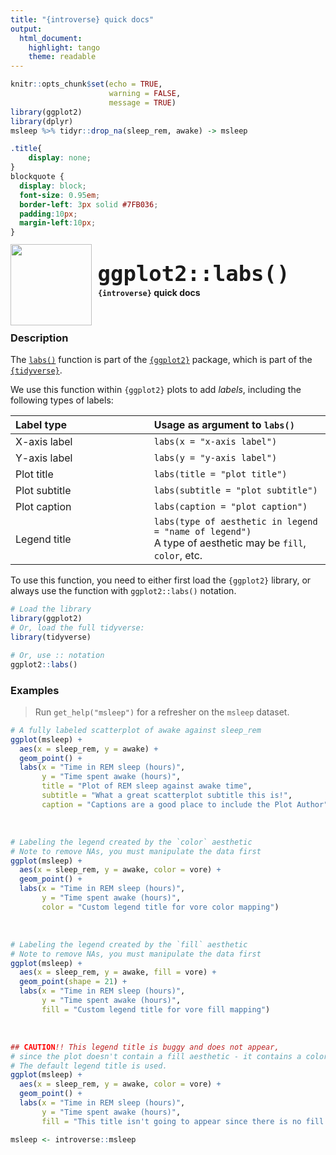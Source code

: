 ```yaml
---
title: "{introverse} quick docs"
output: 
  html_document:
    highlight: tango
    theme: readable
---
```



```r
knitr::opts_chunk$set(echo = TRUE, 
                      warning = FALSE, 
                      message = TRUE)
library(ggplot2)
library(dplyr)
msleep %>% tidyr::drop_na(sleep_rem, awake) -> msleep
```

```css
.title{
    display: none;
}
blockquote {
  display: block;
  font-size: 0.95em;
  border-left: 3px solid #7FB036;
  padding:10px;
  margin-left:10px;
}
```

<div>
<br>
 <img src = "logo.png" style = "float:left;height:130px;margin-top:-20px;">
 <span style = "font-weight:bold;font-size:40px;"> 
  &nbsp;<code>ggplot2::labs()</code>
 </span>
 <br>
 <b>&nbsp;&nbsp;&nbsp;<code>{introverse}</code> quick docs</b>
</div>
<br>

### Description

The [`labs()`](https://ggplot2.tidyverse.org/reference/labs.html) function is part of the [`{ggplot2}`](https://ggplot2.tidyverse.org/) package, which is part of the [`{tidyverse}`](https://www.tidyverse.org/).

We use this function within `{ggplot2}` plots to add _labels_, including the following types of labels:


| Label type | Usage as argument to `labs()` |
|:----------|:-------------|
| X-axis label | `labs(x = "x-axis label")` |
| Y-axis label | `labs(y = "y-axis label")` |
| Plot title | `labs(title = "plot title")` |
| Plot subtitle | `labs(subtitle = "plot subtitle")` |
| Plot caption | `labs(caption = "plot caption")` |
| Legend title | `labs(type of aesthetic in legend = "name of legend")` <br> A type of aesthetic may be `fill`, `color`, etc. |



<!-- Add the following if the topic is a function that does NOT come with base R, and uncomment/fill in the subsequent multiline HTML comment: -->
To use this function, you need to either first load the `{ggplot2}` library, or always use the function with `ggplot2::labs()` notation.

```r
# Load the library
library(ggplot2)
# Or, load the full tidyverse:
library(tidyverse)

# Or, use :: notation
ggplot2::labs()
```



### Examples

> Run `get_help("msleep")` for a refresher on the `msleep` dataset.

```r
# A fully labeled scatterplot of awake against sleep_rem
ggplot(msleep) + 
  aes(x = sleep_rem, y = awake) + 
  geom_point() +
  labs(x = "Time in REM sleep (hours)",
       y = "Time spent awake (hours)",
       title = "Plot of REM sleep against awake time",
       subtitle = "What a great scatterplot subtitle this is!",
       caption = "Captions are a good place to include the Plot Author")
```

<br>

```r
# Labeling the legend created by the `color` aesthetic
# Note to remove NAs, you must manipulate the data first
ggplot(msleep) + 
  aes(x = sleep_rem, y = awake, color = vore) + 
  geom_point() +
  labs(x = "Time in REM sleep (hours)",
       y = "Time spent awake (hours)",
       color = "Custom legend title for vore color mapping")
```

<br>


```r
# Labeling the legend created by the `fill` aesthetic
# Note to remove NAs, you must manipulate the data first
ggplot(msleep) + 
  aes(x = sleep_rem, y = awake, fill = vore) + 
  geom_point(shape = 21) +
  labs(x = "Time in REM sleep (hours)",
       y = "Time spent awake (hours)",
       fill = "Custom legend title for vore fill mapping")
```


<br>

```r
## CAUTION!! This legend title is buggy and does not appear,
# since the plot doesn't contain a fill aesthetic - it contains a color
# The default legend title is used.
ggplot(msleep) + 
  aes(x = sleep_rem, y = awake, color = vore) + 
  geom_point() +
  labs(x = "Time in REM sleep (hours)",
       y = "Time spent awake (hours)",
       fill = "This title isn't going to appear since there is no fill aes")
```


```r
msleep <- introverse::msleep
```